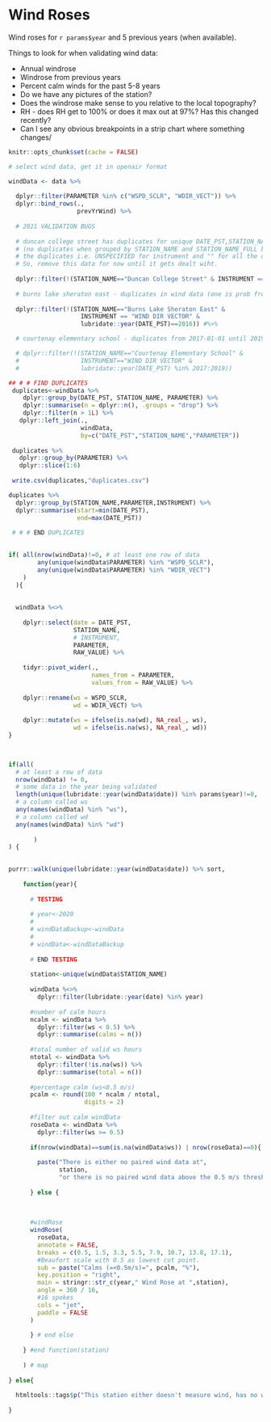 # Wind Roses

Wind roses for `r params$year` and 5 previous years (when available). 

Things to look for when validating wind data:

+ Annual windrose
+ Windrose from previous years
+ Percent calm winds for the past 5-8 years
+ Do we have any pictures of the station?
+ Does the windrose make sense to you relative to the local topography?
+ RH - does RH get to 100% or does it max out at 97%? Has this changed recently?
+ Can I see any obvious breakpoints in a strip chart where something changes/

```r
knitr::opts_chunk$set(cache = FALSE)
```


```r
# select wind data, get it in openair format

windData <- data %>%
  
  dplyr::filter(PARAMETER %in% c("WSPD_SCLR", "WDIR_VECT")) %>%
  dplyr::bind_rows(.,
                   prevYrWind) %>%
  
  # 2021 VALIDATION BUGS
  
  # duncan college street has duplicates for unique DATE_PST,STATION_NAME,PARAMETER
  # (no duplicates when grouped by STATION_NAME and STATION_NAME_FULL because _60 has
  # the duplicates i.e. UNSPECIFIED for instrument and "" for all the data).
  # So, remove this data for now until it gets dealt wiht.
  
  dplyr::filter(!(STATION_NAME=="Duncan College Street" & INSTRUMENT == "UNSPECIFIED")) %>%
  
  # burns lake sheraton east - duplicates in wind data (one is prob from _60 but should still get cleaned up). sent a note to ted's group.
  
  dplyr::filter(!(STATION_NAME=="Burns Lake Sheraton East" & 
                    INSTRUMENT == "WIND DIR VECTOR" &
                    lubridate::year(DATE_PST)==2016)) #%>%

  # courtenay elementary school - duplicates from 2017-01-01 until 2019-12-31 where instrument=WIND DIR VECTOR are all NA's and INSTRUMENT=WIND DIR have values

  # dplyr::filter(!(STATION_NAME=="Courtenay Elementary School" &
  #                 INSTRUMENT=="WIND DIR VECTOR" & 
  #                 lubridate::year(DATE_PST) %in% 2017:2019))

## # # FIND DUPLICATES
 duplicates<-windData %>%
    dplyr::group_by(DATE_PST, STATION_NAME, PARAMETER) %>%
    dplyr::summarise(n = dplyr::n(), .groups = "drop") %>%
    dplyr::filter(n > 1L) %>%
   dplyr::left_join(.,
                    windData,
                    by=c("DATE_PST","STATION_NAME","PARAMETER"))
 
 duplicates %>%
   dplyr::group_by(PARAMETER) %>%
   dplyr::slice(1:6)
 
 write.csv(duplicates,"duplicates.csv")

duplicates %>%
  dplyr::group_by(STATION_NAME,PARAMETER,INSTRUMENT) %>%
  dplyr::summarise(start=min(DATE_PST),
                   end=max(DATE_PST))
 
 # # # END DUPLICATES
  

if( all(nrow(windData)!=0, # at least one row of data
        any(unique(windData$PARAMETER) %in% "WSPD_SCLR"),
        any(unique(windData$PARAMETER) %in% "WDIR_VECT")
    )
  ){
  
 
  windData %<>%
    
    dplyr::select(date = DATE_PST,
                  STATION_NAME,
                  # INSTRUMENT,
                  PARAMETER,
                  RAW_VALUE) %>%
    
    tidyr::pivot_wider(.,
                       names_from = PARAMETER,
                       values_from = RAW_VALUE) %>%
    
    dplyr::rename(ws = WSPD_SCLR,
                  wd = WDIR_VECT) %>%
    
    dplyr::mutate(ws = ifelse(is.na(wd), NA_real_, ws),
                  wd = ifelse(is.na(ws), NA_real_, wd))
}

  

```

```r
if(all(
  # at least a row of data
  nrow(windData) != 0, 
  # some data in the year being validated
  length(unique(lubridate::year(windData$date)) %in% params$year)!=0,
  # a column called ws
  any(names(windData) %in% "ws"),
  # a column called wd
  any(names(windData) %in% "wd")
         
       )
) {
  

purrr::walk(unique(lubridate::year(windData$date)) %>% sort,
    
    function(year){
      
      # TESTING
      
      # year<-2020
      # 
      # windDataBackup<-windData
      # 
      # windData<-windDataBackup
      
      # END TESTING
      
      station<-unique(windData$STATION_NAME)
      
      windData %<>%
        dplyr::filter(lubridate::year(date) %in% year)
      
      #number of calm hours
      ncalm <- windData %>%
        dplyr::filter(ws < 0.5) %>%
        dplyr::summarise(calms = n())
      
      #total number of valid ws hours
      ntotal <- windData %>%
        dplyr::filter(!is.na(ws)) %>%
        dplyr::summarise(total = n())
      
      #percentage calm (ws<0.5 m/s)
      pcalm <- round(100 * ncalm / ntotal,
                     digits = 2)
      
      #filter out calm windData
      roseData <- windData %>%
        dplyr::filter(ws >= 0.5)
      
      if(nrow(windData)==sum(is.na(windData$ws)) | nrow(roseData)==0){
        
        paste("There is either no paired wind data at",
              station,
              "or there is no paired wind data above the 0.5 m/s threshold.")
        
      } else {
      
      
      
      #windRose
      windRose(
        roseData,
        annotate = FALSE,
        breaks = c(0.5, 1.5, 3.3, 5.5, 7.9, 10.7, 13.8, 17.1),
        #Beaufort scale with 0.5 as lowest cut point.
        sub = paste("Calms (=<0.5m/s)=", pcalm, "%"),
        key.position = "right",
        main = stringr::str_c(year," Wind Rose at ",station),
        angle = 360 / 16,
        #16 spokes
        cols = "jet",
        paddle = FALSE
      ) 
      
      } # end else
      
    } #end function(station)
    
    ) # map
  
} else{
  
  htmltools::tags$p("This station either doesn't measure wind, has no wind data for the year being validated, or it is missing one of WSPD_SCLR or WDIR_VECT")
  
}


```
